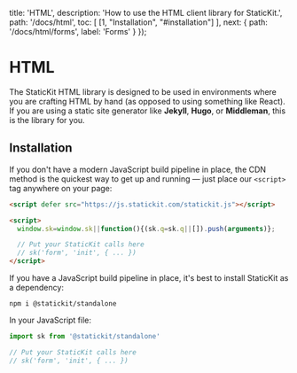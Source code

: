 
  title: 'HTML',
  description: 'How to use the HTML client library for StaticKit.',
  path: '/docs/html',
  toc: [
    [1, "Installation", "#installation"]
  ],
  next: {
    path: '/docs/html/forms',
    label: 'Forms'
  }
});

# HTML

The StaticKit HTML library is designed to be used in environments where you are crafting HTML by hand (as opposed to using something like React). If you are using a static site generator like **Jekyll**, **Hugo**, or **Middleman**, this is the library for you.

## Installation

If you don't have a modern JavaScript build pipeline in place, the CDN method is the quickest way to get up and running — just place our `<script>` tag anywhere on your page:

```html
<script defer src="https://js.statickit.com/statickit.js"></script>

<script>
  window.sk=window.sk||function(){(sk.q=sk.q||[]).push(arguments)};

  // Put your StaticKit calls here
  // sk('form', 'init', { ... })
</script>
```

If you have a JavaScript build pipeline in place, it's best to install StaticKit as a dependency:

```shell
npm i @statickit/standalone
```

In your JavaScript file:

```js
import sk from '@statickit/standalone'

// Put your StaticKit calls here
// sk('form', 'init', { ... })
```

